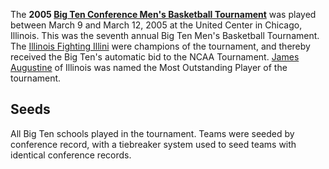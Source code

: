 {{Infobox NCAA Basketball Conference Tournament |
| Year=2005
| Conference=Big Ten Conference
| Gender=Men's
| Image=2005BigTenBasketballTournament.png
| ImageSize=250px
| Caption=2005 Tournament logo
| Teams=11
| Arena=[[United Center]]
| City=[[Chicago, Illinois]]
| Champions=[[2004–05 Illinois Fighting Illini men's basketball team |Illinois Fighting Illini]]
| TitleCount=2nd
| Coach=[[Bruce Weber (coach)|Bruce Weber]]
| CoachCount=1st
| MVP=[[James Augustine (basketball)|James Augustine]]
| MVPTeam=Illinois
| Attendance=
| OneTopScorer=
| TwoTopScorers=
| TopScorer=
| TopScorerTeam=
| TopScorer2=
| TopScorer2Team=
| Points=
}}
The '''2005 [[Big Ten Conference Men's Basketball Tournament]]''' was played between March 9 and March 12, 2005 at the United Center in Chicago, Illinois.  This was the seventh annual Big Ten Men's Basketball Tournament.  The [[Illinois Fighting Illini men's basketball|Illinois Fighting Illini]] were champions of the tournament, and thereby received the Big Ten's automatic bid to the NCAA Tournament.  [[James Augustine (basketball)|James Augustine]] of Illinois was named the Most Outstanding Player of the tournament.

==Seeds==

All Big Ten schools played in the tournament.  Teams were seeded by conference record, with a tiebreaker system used to seed teams with identical conference records.
